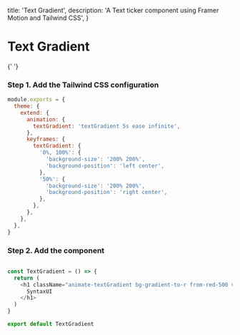 

  title: 'Text Gradient',
  description: 'A Text ticker component using Framer Motion and Tailwind CSS',
}

<BackButton href="/components/text" />

# Text Gradient

<div className="my-4"></div>{' '}

<Preview>
  <TextGradient />
</Preview>

### Step 1. Add the Tailwind CSS configuration

<CodeGroup title="tailwind.config.js">

```js
module.exports = {
  theme: {
    extend: {
      animation: {
        textGradient: 'textGradient 5s ease infinite',
      },
      keyframes: {
        textGradient: {
          '0%, 100%': {
            'background-size': '200% 200%',
            'background-position': 'left center',
          },
          '50%': {
            'background-size': '200% 200%',
            'background-position': 'right center',
          },
        },
      },
    },
  },
}

```

</CodeGroup>


### Step 2. Add the component 

<CodeGroup title="TextGradient.tsx">

```js {{ title: 'React' }}

const TextGradient = () => {
  return (
    <h1 className="animate-textGradient bg-gradient-to-r from-red-500 via-yellow-500 to-green-500 bg-clip-text text-3xl font-semibold text-transparent">
      SyntaxUI
    </h1>
  )
}

export default TextGradient


```
</CodeGroup>